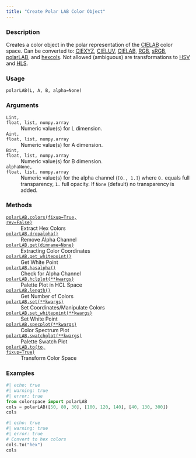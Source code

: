 ```yaml
---
title: "Create Polar LAB Color Object"
---
```


### Description

Creates a color object in the polar representation of the
[CIELAB](colorspace.colorlib.CIELAB.qmd) color space.
Can be converted to: [CIEXYZ](colorspace.colorlib.CIEXYZ.qmd), [CIELUV](colorspace.colorlib.CIELUV.qmd),
[CIELAB](colorspace.colorlib.CIELAB.qmd), [RGB](colorspace.colorlib.RGB.qmd), [sRGB](colorspace.colorlib.sRGB.qmd),
[polarLAB](colorspace.colorlib.polarLAB.qmd), and [hexcols](colorspace.colorlib.hexcols.qmd).
Not allowed (ambiguous) are transformations to [HSV](colorspace.colorlib.HSV.qmd) and [HLS](colorspace.colorlib.HLS.qmd).

### Usage

<pre><code class='language-python'>polarLAB(L, A, B, alpha=None)</code></pre>

### Arguments

<dl class="pyp-list param-list">
  <dt style = "white-space: nowrap; font-family: monospace; vertical-align: top">
   <code id="colorspace.colorlib.polarLAB:L">L</code><code class="argument-class">int, float, list, numpy.array</code>
  </dt>
 <dd>Numeric value(s) for L dimension.</dd>
  <dt style = "white-space: nowrap; font-family: monospace; vertical-align: top">
   <code id="colorspace.colorlib.polarLAB:A">A</code><code class="argument-class">int, float, list, numpy.array</code>
  </dt>
 <dd>Numeric value(s) for A dimension.</dd>
  <dt style = "white-space: nowrap; font-family: monospace; vertical-align: top">
   <code id="colorspace.colorlib.polarLAB:B">B</code><code class="argument-class">int, float, list, numpy.array</code>
  </dt>
 <dd>Numeric value(s) for B dimension.</dd>
  <dt style = "white-space: nowrap; font-family: monospace; vertical-align: top">
   <code id="colorspace.colorlib.polarLAB:alpha">alpha</code><code class="argument-class">None, float, list, numpy.array</code>
  </dt>
 <dd>Numeric value(s) for the alpha
channel (`[0., 1.]`) where `0.` equals full transparency, `1.` full
opacity. If `None` (default) no transparency is added.</dd>
</dl>

### Methods

<dl class="pyp-list method-list">
    <dt style = "white-space: nowrap; font-family: monospace; vertical-align: top">
       <code>[polarLAB.colors(fixup=True, rev=False)](colorspace.colorlib.polarLAB.colors.qmd)</code>
    </dt>
    <dd>Extract Hex Colors</dd>
    <dt style = "white-space: nowrap; font-family: monospace; vertical-align: top">
       <code>[polarLAB.dropalpha()](colorspace.colorlib.polarLAB.dropalpha.qmd)</code>
    </dt>
    <dd>Remove Alpha Channel</dd>
    <dt style = "white-space: nowrap; font-family: monospace; vertical-align: top">
       <code>[polarLAB.get(dimname=None)](colorspace.colorlib.polarLAB.get.qmd)</code>
    </dt>
    <dd>Extracting Color Coordinates</dd>
    <dt style = "white-space: nowrap; font-family: monospace; vertical-align: top">
       <code>[polarLAB.get_whitepoint()](colorspace.colorlib.polarLAB.get_whitepoint.qmd)</code>
    </dt>
    <dd>Get White Point</dd>
    <dt style = "white-space: nowrap; font-family: monospace; vertical-align: top">
       <code>[polarLAB.hasalpha()](colorspace.colorlib.polarLAB.hasalpha.qmd)</code>
    </dt>
    <dd>Check for Alpha Channel</dd>
    <dt style = "white-space: nowrap; font-family: monospace; vertical-align: top">
       <code>[polarLAB.hclplot(**kwargs)](colorspace.colorlib.polarLAB.hclplot.qmd)</code>
    </dt>
    <dd>Palette Plot in HCL Space</dd>
    <dt style = "white-space: nowrap; font-family: monospace; vertical-align: top">
       <code>[polarLAB.length()](colorspace.colorlib.polarLAB.length.qmd)</code>
    </dt>
    <dd>Get Number of Colors</dd>
    <dt style = "white-space: nowrap; font-family: monospace; vertical-align: top">
       <code>[polarLAB.set(**kwargs)](colorspace.colorlib.polarLAB.set.qmd)</code>
    </dt>
    <dd>Set Coordinates/Manipulate Colors</dd>
    <dt style = "white-space: nowrap; font-family: monospace; vertical-align: top">
       <code>[polarLAB.set_whitepoint(**kwargs)](colorspace.colorlib.polarLAB.set_whitepoint.qmd)</code>
    </dt>
    <dd>Set White Point</dd>
    <dt style = "white-space: nowrap; font-family: monospace; vertical-align: top">
       <code>[polarLAB.specplot(**kwargs)](colorspace.colorlib.polarLAB.specplot.qmd)</code>
    </dt>
    <dd>Color Spectrum Plot</dd>
    <dt style = "white-space: nowrap; font-family: monospace; vertical-align: top">
       <code>[polarLAB.swatchplot(**kwargs)](colorspace.colorlib.polarLAB.swatchplot.qmd)</code>
    </dt>
    <dd>Palette Swatch Plot</dd>
    <dt style = "white-space: nowrap; font-family: monospace; vertical-align: top">
       <code>[polarLAB.to(to, fixup=True)](colorspace.colorlib.polarLAB.to.qmd)</code>
    </dt>
    <dd>Transform Color Space</dd>
</dl>


### Examples

```python
#| echo: true
#| warning: true
#| error: true
from colorspace import polarLAB
cols = polarLAB([50, 80, 30], [100, 120, 140], [40, 130, 300])
cols
```

```python
#| echo: true
#| warning: true
#| error: true
# Convert to hex colors
cols.to("hex")
cols
```



